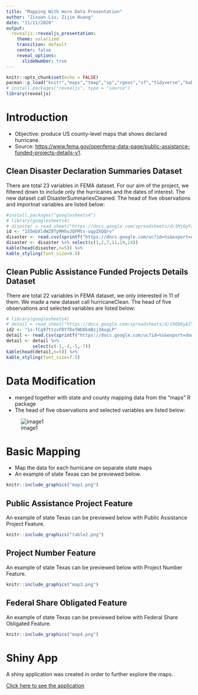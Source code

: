 ```yaml
---
title: "Mapping With more Data Presentation"
author: "Zixuan Liu, Zijie Huang"
date: "11/11/2020"
output:
  revealjs::revealjs_presentation:
    theme: solarized
    transition: default
    center: false
    reveal_options:
      slideNumber: true
---
```


```r
knitr::opts_chunk$set(echo = FALSE)
pacman::p_load("knitr","maps","tmap","sp","rgeos","sf","tidyverse","kableExtra")
# install.packages("revealjs", type = "source")
library(revealjs)
```

# Introduction

- Objective: produce US county-level maps that shows declared hurricane.
- Source: <https://www.fema.gov/openfema-data-page/public-assistance-funded-projects-details-v1>. 


## Clean Disaster Declaration Summaries Dataset


There are total 23 variables in FEMA dataset. For our aim
of the project, we filtered down to include only the hurricanes and the dates of interest. The new dataset
call DisasterSummariesCleaned. The head of five observations and importnat variables are listed below:

```r
#install.packages("googlesheets4")
# library(googlesheets4)
# disaster = read_sheet("https://docs.google.com/spreadsheets/d/1Mj6pY2S5wIL5wCRV6ekZm4SZ18EayaIPBcGFhhKHbIs/edit#gid=420164385")
id <- "1S5mbXldWZ8TpMHhuJQFMtv-uqpZXQQrv"
disaster <- read.csv(sprintf("https://docs.google.com/uc?id=%s&export=download", id))
disaster <- disaster %>% select(c(1,2,7,11,19,24))
kable(head(disaster,n=5)) %>%
kable_styling(font_size=9.5)
```

## Clean Public Assistance Funded Projects Details Dataset

There are total 22 variables in FEMA dataset, we only interested in 11 of them. We made a new dataset call hurricaneClean. The head of five observations and selected variables are listed below:

```r
# library(googlesheets4)
# detail = read_sheet("https://docs.google.com/spreadsheets/d/19QQ8yA2YuPUj3LgINXUkHTCoypzCcEjzTM8YiQ9ru84/edit#gid=759918752")
id2 <- "1s-fCq97ttzvFDYfDofWD8kmBzj3AxgLP"
detail <- read.csv(sprintf("https://docs.google.com/uc?id=%s&export=download", id2))
detail <- detail %>% 
          select(c(-1,-4,-5,-7))
kable(head(detail,n=5)) %>%
kable_styling(font_size=7.5)
```



# Data Modification

- merged together with state and county mapping data from the "maps" R package
- The head of five observations and selected variables are listed below:

 
![image1](table.png)

# Basic Mapping
- Map the data for each hurricane on separate state maps
- An example of state Texas can be previewed below.


```r
knitr::include_graphics("map1.png") 
```


## Public Assistance Project Feature

An example of state Texas can be previewed below with Public Assistance Project Feature.


```r
knitr::include_graphics("table2.png")
```

## Project Number Feature

An example of state Texas can be previewed below with Project Number Feature.

```r
knitr::include_graphics("map3.png")
```


## Federal Share Obligated Feature

An example of state Texas can be previewed below with Federal Share Obligated Feature.

```r
knitr::include_graphics("map4.png")
```

# Shiny App

A shiny application was created in order to further explore the maps.

[Click here to see the application](https://zhuangbc.shinyapps.io/FEMA_Project/)

